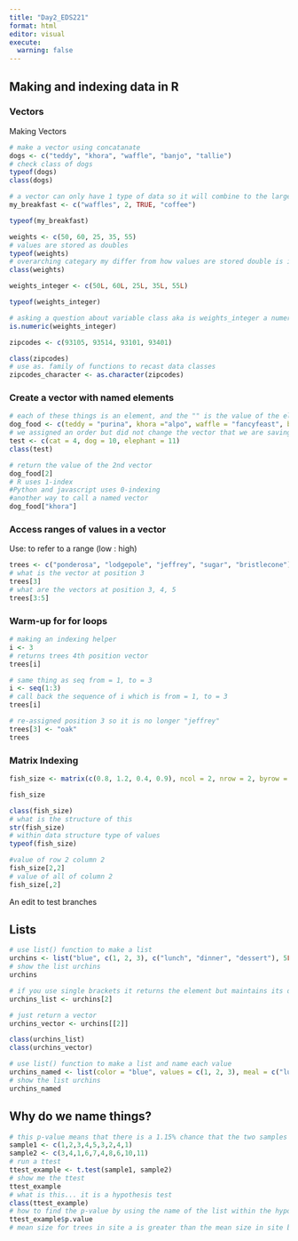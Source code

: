 ```yaml
---
title: "Day2_EDS221"
format: html
editor: visual
execute: 
  warning: false
---
```


## Making and indexing data in R

### Vectors

Making Vectors

```r
# make a vector using concatanate
dogs <- c("teddy", "khora", "waffle", "banjo", "tallie")
# check class of dogs
typeof(dogs)
class(dogs)

```

```r
# a vector can only have 1 type of data so it will combine to the largest common data type
my_breakfast <- c("waffles", 2, TRUE, "coffee")

typeof(my_breakfast)
```

```r
weights <- c(50, 60, 25, 35, 55)
# values are stored as doubles
typeof(weights)
# overarching categary my differ from how values are stored double is in a category of numeric
class(weights)
```

```r
weights_integer <- c(50L, 60L, 25L, 35L, 55L)

typeof(weights_integer)
```

```r
# asking a question about variable class aka is weights_integer a numeric
is.numeric(weights_integer)
```

```r
zipcodes <- c(93105, 93514, 93101, 93401)

class(zipcodes)
# use as. family of functions to recast data classes
zipcodes_character <- as.character(zipcodes)
```

### Create a vector with named elements

```r
# each of these things is an element, and the "" is the value of the element
dog_food <- c(teddy = "purina", khora ="alpo", waffle = "fancyfeast", banjo = "blue diamond", tallie = "farmer's dog")
# we assigned an order but did not change the vector that we are saving
test <- c(cat = 4, dog = 10, elephant = 11)
class(test)
```

```r
# return the value of the 2nd vector
dog_food[2]
# R uses 1-index
#Python and javascript uses 0-indexing
#another way to call a named vector
dog_food["khora"]
```

### Access ranges of values in a vector

Use: to refer to a range (low : high)

```r
trees <- c("ponderosa", "lodgepole", "jeffrey", "sugar", "bristlecone")
# what is the vector at position 3
trees[3]
# what are the vectors at position 3, 4, 5
trees[3:5]
```

### Warm-up for for loops

```r
# making an indexing helper
i <- 3
# returns trees 4th position vector
trees[i]
```

```r
# same thing as seq from = 1, to = 3
i <- seq(1:3)
# call back the sequence of i which is from = 1, to = 3
trees[i]
```

```r
# re-assigned position 3 so it is no longer "jeffrey"
trees[3] <- "oak"
trees
```

### Matrix Indexing

```r
fish_size <- matrix(c(0.8, 1.2, 0.4, 0.9), ncol = 2, nrow = 2, byrow = FALSE)

fish_size

class(fish_size)
# what is the structure of this
str(fish_size)
# within data structure type of values
typeof(fish_size)

#value of row 2 column 2
fish_size[2,2]
# value of all of column 2
fish_size[,2]
```

An edit to test branches

## Lists

```r
# use list() function to make a list
urchins <- list("blue", c(1, 2, 3), c("lunch", "dinner", "dessert"), 5L)
# show the list urchins
urchins
```

```r
# if you use single brackets it returns the element but maintains its data structure
urchins_list <- urchins[2]

# just return a vector
urchins_vector <- urchins[[2]]

class(urchins_list)
class(urchins_vector)
```

```r
# use list() function to make a list and name each value
urchins_named <- list(color = "blue", values = c(1, 2, 3), meal = c("lunch", "dinner", "dessert"), cost = 5L)
# show the list urchins
urchins_named
```

## Why do we name things?

```r
# this p-value means that there is a 1.15% chance that the two samples were drawn from populations with the same mean
sample1 <- c(1,2,3,4,5,3,2,4,1)
sample2 <- c(3,4,1,6,7,4,8,6,10,11)
# run a ttest
ttest_example <- t.test(sample1, sample2)
# show me the ttest
ttest_example
# what is this... it is a hypothesis test
class(ttest_example)
# how to find the p-value by using the name of the list within the hypothesis test
ttest_example$p.value
# mean size for trees in site a is greater than the mean size in site b (....my statistical summary, `r ttest_example$p.value`)
```
